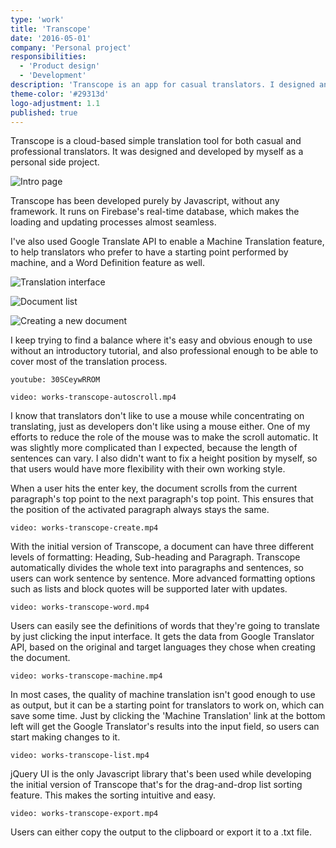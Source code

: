 ```yaml
---
type: 'work'
title: 'Transcope'
date: '2016-05-01'
company: 'Personal project'
responsibilities:
  - 'Product design'
  - 'Development'
description: 'Transcope is an app for casual translators. I designed and developed this as a personal project.'
theme-color: '#29313d'
logo-adjustment: 1.1
published: true
---
```



Transcope is a cloud-based simple translation tool for both casual and professional translators. It was designed and developed by myself as a personal side project.

<ImageContainer>

![Intro page](works-transcope-01.png)

</ImageContainer>

Transcope has been developed purely by Javascript, without any framework. It runs on Firebase's real-time database, which makes the loading and updating processes almost seamless.

I've also used Google Translate API to enable a Machine Translation feature, to help translators who prefer to have a starting point performed by machine, and a Word Definition feature as well.

<ImageContainer>

![Translation interface](works-transcope-02.png)

</ImageContainer>
<ImageContainer>

![Document list](works-transcope-03.png)

</ImageContainer>
<ImageContainer>

![Creating a new document](works-transcope-04.png)

</ImageContainer>

I keep trying to find a balance where it's easy and obvious enough to use without an introductory tutorial, and also professional enough to be able to cover most of the translation process.

<VideoContainer ratio={1.46} caption="Transcope beta preview video">

`youtube: 30SCeywRROM`

</VideoContainer>

<VideoContainer caption="Auto scrolling">

`video: works-transcope-autoscroll.mp4`

</VideoContainer>

I know that translators don't like to use a mouse while concentrating on translating, just as developers don't like using a mouse either. One of my efforts to reduce the role of the mouse was to make the scroll automatic. It was slightly more complicated than I expected, because the length of sentences can vary. I also didn't want to fix a height position by myself, so that users would have more flexibility with their own working style.

When a user hits the enter key, the document scrolls from the current paragraph's top point to the next paragraph's top point. This ensures that the position of the activated paragraph always stays the same.


<VideoContainer caption="Creating a new document">

`video: works-transcope-create.mp4`

</VideoContainer>

With the initial version of Transcope, a document can have three different levels of formatting: Heading, Sub-heading and Paragraph. Transcope automatically divides the whole text into paragraphs and sentences, so users can work sentence by sentence. More advanced formatting options such as lists and block quotes will be supported later with updates.

<VideoContainer caption="Simple dictionary">

`video: works-transcope-word.mp4`

</VideoContainer>

Users can easily see the definitions of words that they're going to translate by just clicking the input interface. It gets the data from Google Translator API, based on the original and target languages they chose when creating the document.

<VideoContainer caption="Machine translation">

`video: works-transcope-machine.mp4`

</VideoContainer>

In most cases, the quality of machine translation isn't good enough to use as output, but it can be a starting point for translators to work on, which can save some time. Just by clicking the 'Machine Translation' link at the bottom left will get the Google Translator's results into the input field, so users can start making changes to it.

<VideoContainer caption="List sorting">

`video: works-transcope-list.mp4`

</VideoContainer>

jQuery UI is the only Javascript library that's been used while developing the initial version of Transcope that's for the drag-and-drop list sorting feature. This makes the sorting intuitive and easy.

<VideoContainer caption="Exporting document">

`video: works-transcope-export.mp4`

</VideoContainer>

Users can either copy the output to the clipboard or export it to a .txt file.
